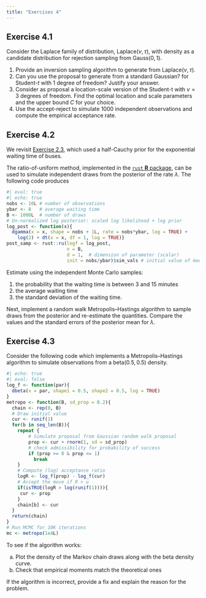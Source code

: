 ```yaml
---
title: "Exercises 4"
---
```




## Exercise 4.1

Consider the Laplace family of distribution, $\mathsf{Laplace}(\nu, \tau)$, with density
\begin{align*}
g(x; \nu, \tau) = \frac{1}{2\tau} \exp\left(- \frac{|x-\nu|}{\tau}\right), \qquad \nu \in \mathbb{R}, \tau > 0
\end{align*}
as a candidate distribution for rejection sampling from $\mathsf{Gauss}(0,1).$

1. Provide an inversion sampling algorithm to generate from $\mathsf{Laplace}(\nu, \tau).$
2. Can you use the proposal to generate from a standard Gaussian? for Student-$t$ with 1 degree of freedom? Justify your answer.
3. Consider as proposal a location-scale version of the Student-t with $\nu=3$
 degrees of freedom. Find the optimal location and scale parameters and the upper bound $C$ for your choice.
4. Use the accept-reject to simulate 1000 independent observations and compute the empirical acceptance rate.

## Exercise 4.2


We revisit [Exercise 2.3](/exercises/02-exercise.html#exercice-2.3), which used a half-Cauchy prior for the exponential waiting time of buses.

The ratio-of-uniform method, implemented in the [`rust` **R** package](https://paulnorthrop.github.io/rust/index.html), can be used to simulate independent draws from the posterior of the rate $\lambda$.
The following code produces 
```r
#| eval: true
#| echo: true
nobs <- 10L # number of observations
ybar <- 8   # average waiting time
B <- 1000L  # number of draws
# Un-normalized log posterior: scaled log likelihood + log prior
log_post <- function(x){ 
  dgamma(x = x, shape = nobs + 1L, rate = nobs*ybar, log = TRUE) +
    log(2) + dt(x = x, df = 1, log = TRUE)}
post_samp <- rust::ru(logf = log_post, 
                      n = B, 
                      d = 1,  # dimension of parameter (scalar)
                      init = nobs/ybar)$sim_vals # initial value of mode
```

Estimate using the independent Monte Carlo samples:

1. the probability that the waiting time is between 3 and 15 minutes
2. the average waiting time
3. the standard deviation of the waiting time.


Next, implement a random walk Metropolis--Hastings algorithm to sample draws from the posterior and re-estimate the quantities. Compare the values and the standard errors of the posterior mean for $\lambda.$

<!--

Repeat the simulations in Example 3.6, this time with a parametrization in terms of log rates $\lambda_i$ $(i=1,2)$, with the same priors. Use a Metropolis--Hastings algorithm with a Gaussian random walk proposal, updating parameters one at a time. Run four chains in parallel.


1. Tune the variance to reach an approximate acceptance rate of 0.44.
2. Produce diagnostic plots (scatterplots of observations, marginal density plots, trace plots and correlograms). See [`bayesplot`](http://mc-stan.org/bayesplot/articles/plotting-mcmc-draws.html) or `coda`. Comment on  the convergence and mixing of your Markov chain Monte Carlo.
3. Report summary statistics of the chains.

-->

## Exercise 4.3

Consider the following code which implements a Metropolis--Hastings algorithm to simulate observations from a $\mathsf{beta}(0.5, 0.5)$ density.

```r
#| echo: true
#| eval: false
log_f <- function(par){
  dbeta(x = par, shape1 = 0.5, shape2 = 0.5, log = TRUE)
}
metropo <- function(B, sd_prop = 0.2){
  chain <- rep(0, B)
  # Draw initial value
  cur <- runif(1)
  for(b in seq_len(B)){
    repeat {
        # Simulate proposal from Gaussian random walk proposal
        prop <- cur + rnorm(1, sd = sd_prop)
        # check admissibility for probability of success
        if (prop >= 0 & prop <= 1)
          break
    }
    # Compute (log) acceptance ratio
    logR <- log_f(prop) - log_f(cur) 
    # Accept the move if R > u
    if(isTRUE(logR > log(runif(1)))){
     cur <- prop 
    }
    chain[b] <- cur
  }
  return(chain)
}
# Run MCMC for 10K iterations
mc <- metropo(1e4L)
```

To see if the algorithm works:

a. Plot the density of the Markov chain draws along with the beta density curve. 
b. Check that empirical moments match the theoretical ones

If the algorithm is incorrect, provide a fix and explain the reason for the problem.
